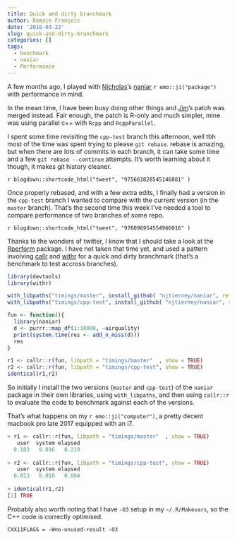 ```yaml
---
title: Quick and dirty branchmark
author: Romain François
date: '2018-03-22'
slug: quick-and-dirty-branchmark
categories: []
tags:
  - benchmark
  - naniar
  - Performance
---
```


A few months ago, I played with [Nicholas](https://twitter.com/nj_tierney)'s 
[naniar](https://github.com/njtierney/naniar) `r emo::ji("package")` with performance in mind. 

In the mean time, I have been busy doing other things and [Jim](https://twitter.com/jimhester_)'s 
patch was merged instead. Fair enough, the patch is R-only and much simpler, mine 
was using parallel c++ with `Rcpp` and `RcppParallel`. 

I spent some time revisiting the `cpp-test` branch this afternoon, well tbh most of the 
time was spent trying to please `git rebase`. rebase is amazing, but when there are lots 
of commits in each branch, it can take some time and a few `git rebase --continue`
attempts. It's worth learning about it though, it makes git history cleaner. 

`r blogdown::shortcode_html("tweet", "975661828545146881" )`

Once properly rebased, and with a few extra edits, I finally had a version in 
the `cpp-test` branch I wanted to compare with the current version (in the `master` branch). 
That's the second time this week I've needed a tool to compare 
performance of two branches of some repo. 

`r blogdown::shortcode_html("tweet", "976096954554966016" )`

Thanks to the wonders of twitter, I know that I should take a look at 
the [Rperform](https://github.com/analyticalmonk/Rperform) package. I have not taken that time yet, 
and used a pattern involving [callr](https://github.com/r-lib/callr) and 
[withr](https://github.com/r-lib/withr) for a quick and dirty branchmark (that's a benchmark to test 
accross branches). 

```r
library(devtools)
library(withr)

with_libpaths("timings/master", install_github( "njtierney/naniar", ref = "master" ) )
with_libpaths("timings/cpp-test", install_github( "njtierney/naniar", ref = "cpp-test" ) )

fun <- function(){
  library(naniar)
  d <- purrr::map_df(1:10000, ~airquality)
  print(system.time(res <- add_n_miss(d)))
  res
}

r1 <- callr::r(fun, libpath = "timings/master"  , show = TRUE)
r2 <- callr::r(fun, libpath = "timings/cpp-test", show = TRUE)
identical(r1,r2)
```

So initially I install the two versions (`master` and `cpp-test`) of the `naniar` package 
in their own libraries, using `with_libpaths`, and then using `callr::r` to evaluate 
the code to benchmark against each of the versions. 

That's what happens on my `r emo::ji("computer")`, a pretty decent macbook pro late 2017 
equipped with an i7. 

```r
> r1 <- callr::r(fun, libpath = "timings/master"  , show = TRUE)
   user  system elapsed 
  0.183   0.036   0.219 
 
> r2 <- callr::r(fun, libpath = "timings/cpp-test", show = TRUE)
   user  system elapsed 
  0.013   0.010   0.004 
 
> identical(r1,r2)
[1] TRUE
```

Probably also worth noting that I have `-O3` setup in my `~/.R/Makevars`, so the 
C++ code is correctly optimised. 

```
CXX11FLAGS = -Wno-unused-result -O3
```
